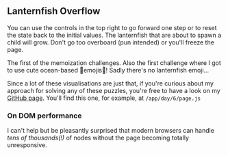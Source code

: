## Lanternfish Overflow

<Tutorial>
You can use the controls in the top right to go forward one step or to reset the state back to the initial values. The lanternfish that are about to spawn a child will grow. Don't go too overboard (pun intended) or you'll freeze the page.
</Tutorial>

The first of the memoization challenges. Also the first challenge where I got to use cute ocean-based 🐡emojis🐡! Sadly there's no lanternfish emoji...

Since a lot of these visualisations are just that, if you're curious about my approach for solving any of these puzzles, you're free to have a look on my [GitHub page](https://www.github.com/matystroia/aoc-2021). You'll find this one, for example, at `/app/day/6/page.js`

### On DOM performance

I can't help but be pleasantly surprised that modern browsers can handle _tens of thousands(!)_ of nodes without the page becoming totally unresponsive.